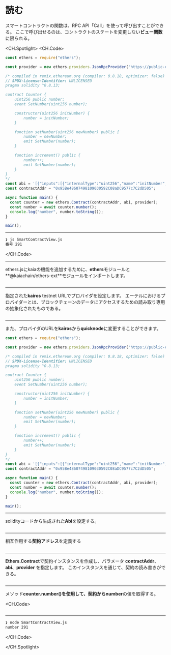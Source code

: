 # 読む

スマートコントラクトの関数は、RPC API「Call」を使って呼び出すことができる。 ここで呼び出せるのは、コントラクトのステートを変更しない**ビュー関数**に限られる。

<CH.Spotlight>
<CH.Code>

```js SmartContractView.js
const ethers = require("ethers");

const provider = new ethers.providers.JsonRpcProvider("https://public-en-kairos.node.kaia.io");

/* compiled in remix.ethereum.org (compiler: 0.8.18, optimizer: false)
// SPDX-License-Identifier: UNLICENSED
pragma solidity ^0.8.13;

contract Counter {
    uint256 public number;
    event SetNumber(uint256 number);

    constructor(uint256 initNumber) {
        number = initNumber;
    }

    function setNumber(uint256 newNumber) public {
        number = newNumber;
        emit SetNumber(number);
    }

    function increment() public {
        number++;
        emit SetNumber(number);
    }
}
*/
const abi = '[{"inputs":[{"internalType":"uint256","name":"initNumber","type":"uint256"}],"stateMutability":"nonpayable","type":"constructor"},{"anonymous":false,"inputs":[{"indexed":false,"internalType":"uint256","name":"number","type":"uint256"}],"name":"SetNumber","type":"event"},{"inputs":[],"name":"increment","outputs":[],"stateMutability":"nonpayable","type":"function"},{"inputs":[],"name":"number","outputs":[{"internalType":"uint256","name":"","type":"uint256"}],"stateMutability":"view","type":"function"},{"inputs":[{"internalType":"uint256","name":"newNumber","type":"uint256"}],"name":"setNumber","outputs":[],"stateMutability":"nonpayable","type":"function"}]';
const contractAddr = "0x95Be48607498109030592C08aDC9577c7C2dD505";

async function main() {
  const counter = new ethers.Contract(contractAddr, abi, provider);
  const number = await counter.number();
  console.log("number", number.toString());
}

main();
```

---

```zsh output
❯ js SmartContractView.js
番号 291
```

</CH.Code>

---

ethers.jsにkaiaの機能を追加するために、**ethers**モジュールと**@kaiachain/ethers-ext**モジュールをインポートします。

```js SmartContractView.js focus=1

```

---

指定された**kairos** testnet URLでプロバイダを設定します。 エーテルにおけるプロバイダーとは、ブロックチェーンのデータにアクセスするための読み取り専用の抽象化されたものである。

```js SmartContractView.js focus=3

```

---

また、プロバイダのURLを**kairos**から**quicknode**に変更することができます。

```js SmartContractView.js focus=3
const ethers = require("ethers");

const provider = new ethers.providers.JsonRpcProvider("https://public-en-kairos.node.kaia.io");

/* compiled in remix.ethereum.org (compiler: 0.8.18, optimizer: false)
// SPDX-License-Identifier: UNLICENSED
pragma solidity ^0.8.13;

contract Counter {
    uint256 public number;
    event SetNumber(uint256 number);

    constructor(uint256 initNumber) {
        number = initNumber;
    }

    function setNumber(uint256 newNumber) public {
        number = newNumber;
        emit SetNumber(number);
    }

    function increment() public {
        number++;
        emit SetNumber(number);
    }
}
*/
const abi = '[{"inputs":[{"internalType":"uint256","name":"initNumber","type":"uint256"}],"stateMutability":"nonpayable","type":"constructor"},{"anonymous":false,"inputs":[{"indexed":false,"internalType":"uint256","name":"number","type":"uint256"}],"name":"SetNumber","type":"event"},{"inputs":[],"name":"increment","outputs":[],"stateMutability":"nonpayable","type":"function"},{"inputs":[],"name":"number","outputs":[{"internalType":"uint256","name":"","type":"uint256"}],"stateMutability":"view","type":"function"},{"inputs":[{"internalType":"uint256","name":"newNumber","type":"uint256"}],"name":"setNumber","outputs":[],"stateMutability":"nonpayable","type":"function"}]';
const contractAddr = "0x95Be48607498109030592C08aDC9577c7C2dD505";

async function main() {
  const counter = new ethers.Contract(contractAddr, abi, provider);
  const number = await counter.number();
  console.log("number", number.toString());
}

main();
```

---

solidityコードから生成された**Abi**を設定する。

```js SmartContractView.js focus=28

```

---

相互作用する**契約アドレス**を定義する

```js SmartContractView.js focus=29

```

---

**Ethers.Contract**で契約インスタンスを作成し、パラメータ **contractAddr**、**abi**、**provider** を指定します。 このインスタンスを通じて、契約の読み書きができる。

```js SmartContractView.js focus=32

```

---

メソッド**counter.number()**を使用して、契約から**number**の値を取得する。

<CH.Code>
```js SmartContractView.js focus=33:34

````
---
```zsh output
❯ node SmartContractView.js
number 291
````

</CH.Code>

</CH.Spotlight>
